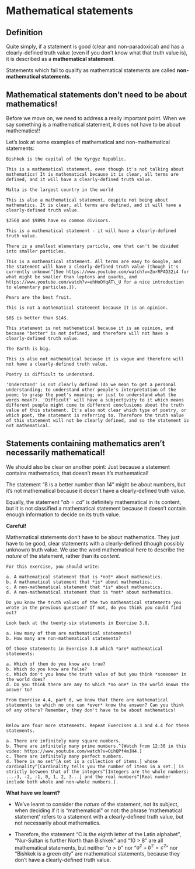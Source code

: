 # Mathematical statements

## Definition

Quite simply, if a statement is good (clear and non-paradoxical) and has a clearly-defined truth value (even if you don't know what that truth value is), it is described as a **mathematical statement**.

Statements which fail to qualify as mathematical statements are called **non-mathematical statements**.

## Mathematical statements don't need to be about mathematics!

Before we move on, we need to address a really important point. When we say something is a mathematical statement, it does not have to be about mathematics!!

Let's look at some examples of mathematical and non-mathematical statements:

```example
Bishkek is the capital of the Kyrgyz Republic.

This is a mathematical statement, even though it's not talking about mathematics! It is mathematical because it is clear, all terms are defined, and it will have a clearly-defined truth value.

```

```example
Malta is the largest country in the world

This is also a mathematical statement, despite not being about mathematics. It is clear, all terms are defined, and it will have a clearly-defined truth value. 

```

```example
$356$ and $989$ have no common divisors.

This is a mathematical statement - it will have a clearly-defined truth value.

```

```example
There is a smallest elementary particle, one that can't be divided into smaller particles.

This is a mathematical statement. All terms are easy to Google, and the statement will have a clearly-defined truth value (though it's currently unknown^[See https://www.youtube.com/watch?v=ZorRPAD32i4 for what might be smaller than leptons and quarks, and https://www.youtube.com/watch?v=ehHoOYqAT\_U for a nice introduction to elementary particles.]).

```

```example
Pears are the best fruit.

This is not a mathematical statement because it is an opinion.

```

```example
$8$ is better than $14$.

This statement is not mathematical because it is an opinion, and because "better" is not defined, and therefore will not have a clearly-defined truth value.

```

```example
The Earth is big.

This is also not mathematical because it is vague and therefore will not have a clearly-defined truth value.

```

```example
Poetry is difficult to understand.

'Understand' is not clearly defined (do we mean to get a personal understanding; to understand other people's interpretation of the poem; to grasp the poet's meaning; or just to understand what the words mean?). 'Difficult' will have a subjectivity to it which means different people might come to different conclusions about the truth value of this statement. It's also not clear which type of poetry, or which poet, the statement is referring to. Therefore the truth value of this statement will not be clearly defined, and so the statement is not mathematical.

```

## Statements containing mathematics aren't necessarily mathematical!

We should also be clear on another point: Just because a statement contains mathematics, that doesn't mean it's mathematical! 

The statement "8 is a better number than 14" might be about numbers, but it's not mathematical because it doesn't have a clearly-defined truth value.

Equally, the statement "$ab = cd$" is definitely mathematical in its content, but it is not classified a mathematical statement because it doesn't contain enough information to decide on its truth value.

<div class="alert alert-warning" role="alert">
<strong>Careful!</strong> 

Mathematical statements don't have to be about mathematics. They just have to be good, clear statements with a clearly-defined (though possibly unknown) truth value. We use the word mathematical here to describe the *nature* of the statement, rather than its *content*.
</div>

<div class="alert alert-info" role="alert">
```exercise
For this exercise, you should write:
  
a. A mathematical statement that is *not* about mathematics.
b. A mathematical statement that *is* about mathematics.
c. A non-mathematical statement that *is* about mathematics.
d. A non-mathematical statement that is *not* about mathematics.

``` 

```exercise
Do you know the truth values of the two mathematical statements you wrote in the previous question? If not, do you think you could find out?

```  

```exercise
Look back at the twenty-six statements in Exercise 3.8. 

a. How many of them are mathematical statements?
b. How many are non-mathematical statements?

```

```exercise
Of those statements in Exercise 3.8 which *are* mathematical statements:

a. Which of them do you know are true?
b. Which do you know are false?
c. Which don't you know the truth value of but you think *someone* in the world does?
d. Do you think there are any to which *no one* in the world knows the answer to?

```
</div>

<div class="alert alert-danger" role="alert">
```exercise
From Exercise 4.4, part d, we know that there are mathematical statements to which no one can *ever* know the answer? Can you think of any others? Remember, they don't have to be about mathematics!
  
```  
</div>

<div class="alert alert-info" role="alert">
```exercise
Below are four more statements. Repeat Exercises 4.3 and 4.4 for these statements.
  
a. There are infinitely many square numbers.
b. There are infinitely many prime numbers.^[Watch from 12:30 in this video: https://www.youtube.com/watch?v=OihQPf4mJH4.]
c. There are infinitely many perfect numbers.
d. There is no set^[A set is a collection of items.] whose cardinality^[Cardinality tells you the number of items in a set.] is strictly between that of the integers^[Integers are the whole numbers: ...-3, -2, -1, 0, 1, 2, 3...] and the real numbers^[Real number include both whole and non-whole numbers.].    

``` 
</div>

<div class="alert alert-success" role="alert">
<strong> What have we learnt? </strong> 

- We've learnt to consider the *nature* of the statement, not its subject, when deciding if it is "mathematical" or not: the phrase 'mathematical statement' refers to a statement with a clearly-defined truth value, but not necessarily about mathematics.

- Therefore, the statement "C is the eighth letter of the Latin alphabet", "Nur-Sultan is further North than Bishkek" and "10 > 8" are all mathematical statements, but neither "$a > b$" nor  "$a^2 + b^2 = c^2$" nor "Bishkek is a green city" are mathematical statements, because they don't have a clearly-defined truth value.

</div>